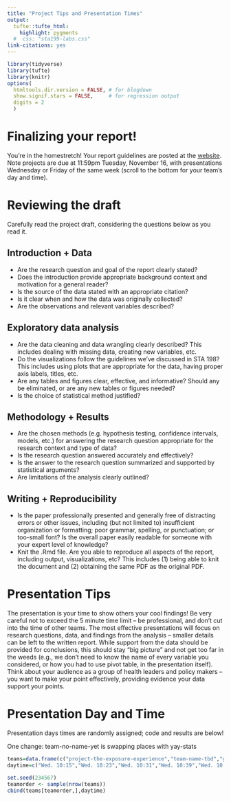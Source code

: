 ```yaml
---
title: "Project Tips and Presentation Times"
output: 
  tufte::tufte_html:
    highlight: pygments
  #  css: "sta199-labs.css"
link-citations: yes
---
```


```r
library(tidyverse)
library(tufte)
library(knitr)
options(
  htmltools.dir.version = FALSE, # for blogdown
  show.signif.stars = FALSE,     # for regression output
  digits = 2
  )
```

# Finalizing your report!

You're in the homestretch! Your report guidelines are posted at the [website](https://sta198f2021.github.io/website/). Note projects are due at 11:59pm Tuesday, November 16, with presentations Wednesday or Friday of the same week (scroll to the bottom for your team's day and time).


# Reviewing the draft

Carefully read the project draft, considering the questions below as you read it. 

## Introduction + Data

- Are the research question and goal of the report clearly stated? 
- Does the introduction provide appropriate background context and motivation for a general reader?
- Is the source of the data stated with an appropriate citation? 
- Is it clear when and how the data was originally collected?
- Are the observations and relevant variables described?

## Exploratory data analysis 

- Are the data cleaning and data wrangling clearly described? This includes dealing with missing data, creating new variables, etc.
- Do the visualizations follow the guidelines we've discussed in STA 198? This includes using plots that are appropriate for the data, having proper axis labels, titles, etc.
- Are any tables and figures clear, effective, and informative?  Should any be eliminated, or are any new tables or figures needed?
- Is the choice of statistical method justified?

## Methodology + Results

- Are the chosen methods (e.g. hypothesis testing, confidence intervals, models, etc.) for answering the research question appropriate for the research context and type of data?
- Is the research question answered accurately and effectively? 
- Is the answer to the research question summarized and supported by statistical arguments?
- Are limitations of the analysis clearly outlined?

## Writing + Reproducibility

- Is the paper professionally presented and generally free of distracting errors or other issues, including (but not limited to) insufficient organization or formatting; poor grammar, spelling, or punctuation; or too-small font? Is the overall paper easily readable for someone with your expert level of knowledge? 
- Knit the .Rmd file. Are you able to reproduce all aspects of the report, including output, 
visualizations, etc? This includes (1) being able to knit the document and (2) obtaining the same PDF as the original PDF. 

# Presentation Tips

The presentation is your time to show others your cool findings!  Be very careful not to exceed the 5 minute time limit -- be professional, and don't cut into the time of other teams. The most effective presentations will focus on research questions, data, and findings from the analysis -- smaller details can be left to the written report. While support from the data should be provided for conclusions, this should stay "big picture" and not get too far in the weeds (e.g., we don't need to know the name of every variable you considered, or how you had to use pivot table, in the presentation itself). Think about your audience as a group of health leaders and policy makers -- you want to make your point effectively, providing evidence your data support your points. 

# Presentation Day and Time

Presentation days times are randomly assigned; code and results are below!

One change:  team-no-name-yet is swapping places with yay-stats

```r
teams=data.frame(c("project-the-exposure-experience","team-name-tbd","g-i-joe","TBD1","the-gr8est-team","yay-stats","Rush-207","team-no-name-yet","TBD2","TBD3","The-Statista-Girls","Team-E-T","Jackie-Fan-Club","GGPlot-Gods","Probability-Pandas","IDK-name-yet","save-the-best-for-last"))
daytime=c("Wed. 10:15","Wed. 10:23","Wed. 10:31","Wed. 10:39","Wed. 10:47","Wed. 10:55","Wed. 11:03","Wed. 11:11","Wed. 11:19","Fri. 10:15","Fri. 10:23","Fri. 10:31","Fri. 10:39", "Fri. 10:47","Fri. 10:55","Fri. 11:03","Fri. 11:11")

set.seed(234567)
teamorder <- sample(nrow(teams))
cbind(teams[teamorder,],daytime)

```



